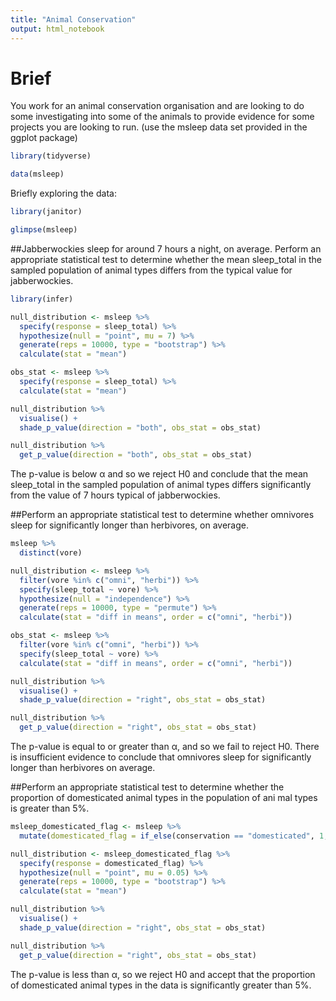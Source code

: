 ```yaml
---
title: "Animal Conservation"
output: html_notebook
---
```


# Brief

You work for an animal conservation organisation and are looking to do some investigating into some of the animals to provide evidence for some projects you are looking to run. (use the msleep data set provided in the ggplot package)

```r
library(tidyverse)

data(msleep)
```
Briefly exploring the data:

```r
library(janitor)

glimpse(msleep)
```
##Jabberwockies sleep for around 7 hours a night, on average. Perform an appropriate statistical test to determine whether the mean sleep_total in the sampled population of animal types differs from the typical value for jabberwockies.

```r
library(infer)

null_distribution <- msleep %>%
  specify(response = sleep_total) %>%
  hypothesize(null = "point", mu = 7) %>%
  generate(reps = 10000, type = "bootstrap") %>%
  calculate(stat = "mean")

obs_stat <- msleep %>%
  specify(response = sleep_total) %>%
  calculate(stat = "mean")

null_distribution %>%
  visualise() +
  shade_p_value(direction = "both", obs_stat = obs_stat)
```
```r
null_distribution %>%
  get_p_value(direction = "both", obs_stat = obs_stat)
```
The p-value is below α and so we reject H0 and conclude that the mean sleep_total in the sampled population of animal types differs significantly from the value of 7 hours typical of jabberwockies.

##Perform an appropriate statistical test to determine whether omnivores sleep for significantly longer than herbivores, on average.

```r
msleep %>%
  distinct(vore)
```
```r
null_distribution <- msleep %>%
  filter(vore %in% c("omni", "herbi")) %>%
  specify(sleep_total ~ vore) %>%
  hypothesize(null = "independence") %>%
  generate(reps = 10000, type = "permute") %>%
  calculate(stat = "diff in means", order = c("omni", "herbi"))

obs_stat <- msleep %>%
  filter(vore %in% c("omni", "herbi")) %>%
  specify(sleep_total ~ vore) %>%
  calculate(stat = "diff in means", order = c("omni", "herbi"))

null_distribution %>%
  visualise() +
  shade_p_value(direction = "right", obs_stat = obs_stat)
```
```r
null_distribution %>%
  get_p_value(direction = "right", obs_stat = obs_stat)
```
The p-value is equal to or greater than α, and so we fail to reject H0. There is insufficient evidence to conclude that omnivores sleep for significantly longer than herbivores on average. 


##Perform an appropriate statistical test to determine whether the proportion of domesticated animal types in the population of ani mal types is greater than 5%. 


```r
msleep_domesticated_flag <- msleep %>%
  mutate(domesticated_flag = if_else(conservation == "domesticated", 1, 0))

null_distribution <- msleep_domesticated_flag %>%
  specify(response = domesticated_flag) %>%
  hypothesize(null = "point", mu = 0.05) %>%
  generate(reps = 10000, type = "bootstrap") %>%
  calculate(stat = "mean")
```
```r
null_distribution %>%
  visualise() +
  shade_p_value(direction = "right", obs_stat = obs_stat)
```

```r
null_distribution %>%
  get_p_value(direction = "right", obs_stat = obs_stat)
```
The p-value is less than α, so we reject H0 and accept that the proportion of domesticated animal types in the data is significantly greater than 5%.
